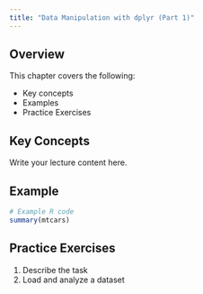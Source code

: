 ```yaml
---
title: "Data Manipulation with dplyr (Part 1)"
---
```


## Overview

This chapter covers the following:

- Key concepts
- Examples
- Practice Exercises

## Key Concepts

Write your lecture content here.

## Example

```r
# Example R code
summary(mtcars)
```

## Practice Exercises

1. Describe the task
2. Load and analyze a dataset
